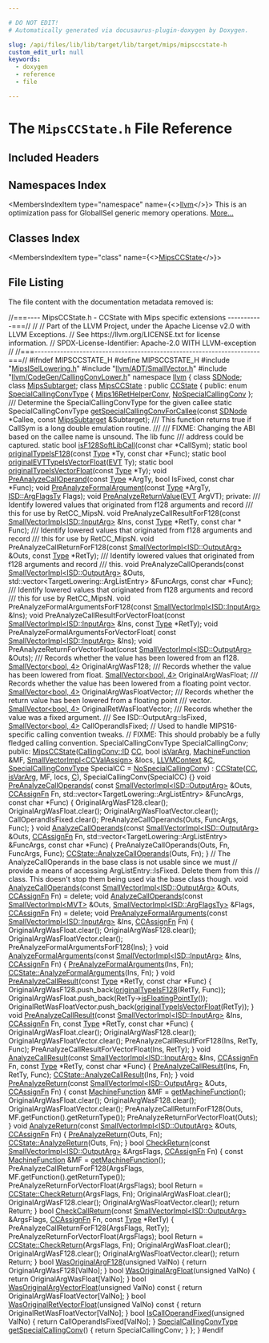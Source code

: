 ```yaml
---

# DO NOT EDIT!
# Automatically generated via docusaurus-plugin-doxygen by Doxygen.

slug: /api/files/lib/lib/target/lib/target/mips/mipsccstate-h
custom_edit_url: null
keywords:
  - doxygen
  - reference
  - file

---
```





# The `MipsCCState.h` File Reference

<DoxygenPage pluginConfig={pluginConfig}>



## Included Headers

<IncludesList>
<IncludesListItem
  filePath="MipsISelLowering.h"
  permalink="/docs/api/files/lib/lib/target/lib/target/mips/mipsisellowering-h"
  isLocal="true" />
<IncludesListItem
  filePath="llvm/ADT/SmallVector.h"
  permalink="/docs/api/files/include/include/llvm/include/llvm/adt/smallvector-h"
  isLocal="true" />
<IncludesListItem
  filePath="llvm/CodeGen/CallingConvLower.h"
  permalink="/docs/api/files/include/include/llvm/include/llvm/codegen/callingconvlower-h"
  isLocal="true" />
</IncludesList>

## Namespaces Index

<MembersIndex>

<MembersIndexItem
  type="namespace"
  name={<><a href="/docs/api/namespaces/llvm">llvm</a></>}>
This is an optimization pass for GlobalISel generic memory operations. <a href="/docs/api/namespaces/llvm/#details">More...</a>
</MembersIndexItem>

</MembersIndex>

## Classes Index

<MembersIndex>

<MembersIndexItem
  type="class"
  name={<><a href="/docs/api/classes/llvm/mipsccstate">MipsCCState</a></>}>
</MembersIndexItem>

</MembersIndex>


## File Listing

The file content with the documentation metadata removed is:

<ProgramListing>

<Link id="l00001" /><CodeLine lineNumber="1"><span class="doxyHighlightComment">//===---- MipsCCState.h - CCState with Mips specific extensions -----------===//</span></CodeLine>
<Link id="l00002" /><CodeLine lineNumber="2"><span class="doxyHighlightComment">//</span></CodeLine>
<Link id="l00003" /><CodeLine lineNumber="3"><span class="doxyHighlightComment">// Part of the LLVM Project, under the Apache License v2.0 with LLVM Exceptions.</span></CodeLine>
<Link id="l00004" /><CodeLine lineNumber="4"><span class="doxyHighlightComment">// See https://llvm.org/LICENSE.txt for license information.</span></CodeLine>
<Link id="l00005" /><CodeLine lineNumber="5"><span class="doxyHighlightComment">// SPDX-License-Identifier: Apache-2.0 WITH LLVM-exception</span></CodeLine>
<Link id="l00006" /><CodeLine lineNumber="6"><span class="doxyHighlightComment">//</span></CodeLine>
<Link id="l00007" /><CodeLine lineNumber="7"><span class="doxyHighlightComment">//===----------------------------------------------------------------------===//</span></CodeLine>
<Link id="l00008" /><CodeLine lineNumber="8"></CodeLine>
<Link id="l00009" /><CodeLine lineNumber="9"><span class="doxyHighlightPreprocessor">#ifndef MIPSCCSTATE&#95;H</span></CodeLine>
<Link id="l00010" /><CodeLine lineNumber="10"><span class="doxyHighlightPreprocessor">#define MIPSCCSTATE&#95;H</span></CodeLine>
<Link id="l00011" /><CodeLine lineNumber="11"></CodeLine>
<Link id="l00012" /><CodeLine lineNumber="12"><span class="doxyHighlightPreprocessor">#include &quot;<a href="/docs/api/files/lib/lib/target/lib/target/mips/mipsisellowering-h">MipsISelLowering.h</a>&quot;</span></CodeLine>
<Link id="l00013" /><CodeLine lineNumber="13"><span class="doxyHighlightPreprocessor">#include &quot;<a href="/docs/api/files/include/include/llvm/include/llvm/adt/smallvector-h">llvm/ADT/SmallVector.h</a>&quot;</span></CodeLine>
<Link id="l00014" /><CodeLine lineNumber="14"><span class="doxyHighlightPreprocessor">#include &quot;<a href="/docs/api/files/include/include/llvm/include/llvm/codegen/callingconvlower-h">llvm/CodeGen/CallingConvLower.h</a>&quot;</span></CodeLine>
<Link id="l00015" /><CodeLine lineNumber="15"></CodeLine>
<Link id="l00016" /><CodeLine lineNumber="16"><span class="doxyHighlightKeyword">namespace </span><span class="doxyHighlight"><a href="/docs/api/namespaces/llvm">llvm</a> &#123;</span></CodeLine>
<Link id="l00017" /><CodeLine lineNumber="17"><span class="doxyHighlightKeyword">class </span><span class="doxyHighlight"><a href="/docs/api/classes/llvm/sdnode">SDNode</a>;</span></CodeLine>
<Link id="l00018" /><CodeLine lineNumber="18"><span class="doxyHighlightKeyword">class </span><span class="doxyHighlight"><a href="/docs/api/classes/llvm/mipssubtarget">MipsSubtarget</a>;</span></CodeLine>
<Link id="l00019" /><CodeLine lineNumber="19"></CodeLine>
<Link id="l00020" /><CodeLine lineNumber="20" lineLink="/docs/api/classes/llvm/mipsccstate"><span class="doxyHighlightKeyword">class </span><span class="doxyHighlight"><a href="/docs/api/classes/llvm/mipsccstate/#aec927300e4f4d5403ecf615a8b65cbb1">MipsCCState</a> : </span><span class="doxyHighlightKeyword">public</span><span class="doxyHighlight"> <a href="/docs/api/classes/llvm/ccstate/#abf5a0a68b80983e3e00b9107ed77e93c">CCState</a> &#123;</span></CodeLine>
<Link id="l00021" /><CodeLine lineNumber="21"><span class="doxyHighlightKeyword">public</span><span class="doxyHighlight">:</span></CodeLine>
<Link id="l00022" /><CodeLine lineNumber="22" lineLink="/docs/api/classes/llvm/mipsccstate/#aebe47f41b5ac2f62cb48cd64227d18e6ab733877ed3fc676a03ab0fd5bb35e856"><span class="doxyHighlight">  </span><span class="doxyHighlightKeyword">enum</span><span class="doxyHighlight"> <a href="/docs/api/classes/llvm/mipsccstate/#aebe47f41b5ac2f62cb48cd64227d18e6">SpecialCallingConvType</a> &#123; <a href="/docs/api/classes/llvm/mipsccstate/#aebe47f41b5ac2f62cb48cd64227d18e6ab733877ed3fc676a03ab0fd5bb35e856">Mips16RetHelperConv</a>, <a href="/docs/api/classes/llvm/mipsccstate/#aebe47f41b5ac2f62cb48cd64227d18e6accde6c8d8e7ef08b4c3862358ce9eaac">NoSpecialCallingConv</a> &#125;;</span></CodeLine>
<Link id="l00023" /><CodeLine lineNumber="23"></CodeLine>
<Link id="l00024" /><CodeLine lineNumber="24"><span class="doxyHighlightComment">  /// Determine the SpecialCallingConvType for the given callee</span></CodeLine>
<Link id="l00025" /><CodeLine lineNumber="25"><span class="doxyHighlight">  </span><span class="doxyHighlightKeyword">static</span><span class="doxyHighlight"> SpecialCallingConvType</span></CodeLine>
<Link id="l00026" /><CodeLine lineNumber="26"><span class="doxyHighlight">  <a href="/docs/api/classes/llvm/mipsccstate/#adffd27d3c37f8d01edff0e86ec3ff644">getSpecialCallingConvForCallee</a>(</span><span class="doxyHighlightKeyword">const</span><span class="doxyHighlight"> <a href="/docs/api/classes/llvm/sdnode">SDNode</a> &#42;Callee,</span></CodeLine>
<Link id="l00027" /><CodeLine lineNumber="27"><span class="doxyHighlight">                                 </span><span class="doxyHighlightKeyword">const</span><span class="doxyHighlight"> <a href="/docs/api/classes/llvm/mipssubtarget">MipsSubtarget</a> &amp;Subtarget);</span></CodeLine>
<Link id="l00028" /><CodeLine lineNumber="28"></CodeLine>
<Link id="l00029" /><CodeLine lineNumber="29"><span class="doxyHighlightComment">  /// This function returns true if CallSym is a long double emulation routine.</span></CodeLine>
<Link id="l00030" /><CodeLine lineNumber="30"><span class="doxyHighlightComment">  ///</span></CodeLine>
<Link id="l00031" /><CodeLine lineNumber="31"><span class="doxyHighlightComment">  /// FIXME: Changing the ABI based on the callee name is unsound. The lib func</span></CodeLine>
<Link id="l00032" /><CodeLine lineNumber="32"><span class="doxyHighlightComment">  /// address could be captured.</span></CodeLine>
<Link id="l00033" /><CodeLine lineNumber="33"><span class="doxyHighlight">  </span><span class="doxyHighlightKeyword">static</span><span class="doxyHighlight"> </span><span class="doxyHighlightKeywordType">bool</span><span class="doxyHighlight"> <a href="/docs/api/classes/llvm/mipsccstate/#a3f63290aff1f6b522c80c818a9d025ab">isF128SoftLibCall</a>(</span><span class="doxyHighlightKeyword">const</span><span class="doxyHighlight"> </span><span class="doxyHighlightKeywordType">char</span><span class="doxyHighlight"> &#42;CallSym);</span></CodeLine>
<Link id="l00034" /><CodeLine lineNumber="34"></CodeLine>
<Link id="l00035" /><CodeLine lineNumber="35"><span class="doxyHighlight">  </span><span class="doxyHighlightKeyword">static</span><span class="doxyHighlight"> </span><span class="doxyHighlightKeywordType">bool</span><span class="doxyHighlight"> <a href="/docs/api/classes/llvm/mipsccstate/#a4ce1e013c79a2151bb92de2c2d293f0c">originalTypeIsF128</a>(</span><span class="doxyHighlightKeyword">const</span><span class="doxyHighlight"> <a href="/docs/api/classes/llvm/type">Type</a> &#42;Ty, </span><span class="doxyHighlightKeyword">const</span><span class="doxyHighlight"> </span><span class="doxyHighlightKeywordType">char</span><span class="doxyHighlight"> &#42;Func);</span></CodeLine>
<Link id="l00036" /><CodeLine lineNumber="36"><span class="doxyHighlight">  </span><span class="doxyHighlightKeyword">static</span><span class="doxyHighlight"> </span><span class="doxyHighlightKeywordType">bool</span><span class="doxyHighlight"> <a href="/docs/api/classes/llvm/mipsccstate/#a9a2fb53893c831fb7b9b539f7c7cf72e">originalEVTTypeIsVectorFloat</a>(<a href="/docs/api/structs/llvm/evt">EVT</a> Ty);</span></CodeLine>
<Link id="l00037" /><CodeLine lineNumber="37"><span class="doxyHighlight">  </span><span class="doxyHighlightKeyword">static</span><span class="doxyHighlight"> </span><span class="doxyHighlightKeywordType">bool</span><span class="doxyHighlight"> <a href="/docs/api/classes/llvm/mipsccstate/#a01ae19db281adf449c3e960be5a6da5d">originalTypeIsVectorFloat</a>(</span><span class="doxyHighlightKeyword">const</span><span class="doxyHighlight"> <a href="/docs/api/classes/llvm/type">Type</a> &#42;Ty);</span></CodeLine>
<Link id="l00038" /><CodeLine lineNumber="38"></CodeLine>
<Link id="l00039" /><CodeLine lineNumber="39"><span class="doxyHighlight">  </span><span class="doxyHighlightKeywordType">void</span><span class="doxyHighlight"> <a href="/docs/api/classes/llvm/mipsccstate/#ab4e7e0c4faafb1894a276accb6fd408c">PreAnalyzeCallOperand</a>(</span><span class="doxyHighlightKeyword">const</span><span class="doxyHighlight"> <a href="/docs/api/classes/llvm/type">Type</a> &#42;ArgTy, </span><span class="doxyHighlightKeywordType">bool</span><span class="doxyHighlight"> IsFixed, </span><span class="doxyHighlightKeyword">const</span><span class="doxyHighlight"> </span><span class="doxyHighlightKeywordType">char</span><span class="doxyHighlight"> &#42;Func);</span></CodeLine>
<Link id="l00040" /><CodeLine lineNumber="40"></CodeLine>
<Link id="l00041" /><CodeLine lineNumber="41"><span class="doxyHighlight">  </span><span class="doxyHighlightKeywordType">void</span><span class="doxyHighlight"> <a href="/docs/api/classes/llvm/mipsccstate/#ab7308ff84a93e55c54db394614a71a44">PreAnalyzeFormalArgument</a>(</span><span class="doxyHighlightKeyword">const</span><span class="doxyHighlight"> <a href="/docs/api/classes/llvm/type">Type</a> &#42;ArgTy, <a href="/docs/api/structs/llvm/isd/argflagsty">ISD::ArgFlagsTy</a> Flags);</span></CodeLine>
<Link id="l00042" /><CodeLine lineNumber="42"><span class="doxyHighlight">  </span><span class="doxyHighlightKeywordType">void</span><span class="doxyHighlight"> <a href="/docs/api/classes/llvm/mipsccstate/#a4b59cb89474f9bb8123234228d0fb9de">PreAnalyzeReturnValue</a>(<a href="/docs/api/structs/llvm/evt">EVT</a> ArgVT);</span></CodeLine>
<Link id="l00043" /><CodeLine lineNumber="43"></CodeLine>
<Link id="l00044" /><CodeLine lineNumber="44"><span class="doxyHighlightKeyword">private</span><span class="doxyHighlight">:</span></CodeLine>
<Link id="l00045" /><CodeLine lineNumber="45"><span class="doxyHighlightComment">  /// Identify lowered values that originated from f128 arguments and record</span></CodeLine>
<Link id="l00046" /><CodeLine lineNumber="46"><span class="doxyHighlightComment">  /// this for use by RetCC&#95;MipsN.</span></CodeLine>
<Link id="l00047" /><CodeLine lineNumber="47"><span class="doxyHighlight">  </span><span class="doxyHighlightKeywordType">void</span><span class="doxyHighlight"> PreAnalyzeCallResultForF128(</span><span class="doxyHighlightKeyword">const</span><span class="doxyHighlight"> <a href="/docs/api/classes/llvm/smallvectorimpl">SmallVectorImpl&lt;ISD::InputArg&gt;</a> &amp;Ins,</span></CodeLine>
<Link id="l00048" /><CodeLine lineNumber="48"><span class="doxyHighlight">                                   </span><span class="doxyHighlightKeyword">const</span><span class="doxyHighlight"> <a href="/docs/api/classes/llvm/type">Type</a> &#42;RetTy, </span><span class="doxyHighlightKeyword">const</span><span class="doxyHighlight"> </span><span class="doxyHighlightKeywordType">char</span><span class="doxyHighlight"> &#42; Func);</span></CodeLine>
<Link id="l00049" /><CodeLine lineNumber="49"></CodeLine>
<Link id="l00050" /><CodeLine lineNumber="50"><span class="doxyHighlightComment">  /// Identify lowered values that originated from f128 arguments and record</span></CodeLine>
<Link id="l00051" /><CodeLine lineNumber="51"><span class="doxyHighlightComment">  /// this for use by RetCC&#95;MipsN.</span></CodeLine>
<Link id="l00052" /><CodeLine lineNumber="52"><span class="doxyHighlight">  </span><span class="doxyHighlightKeywordType">void</span><span class="doxyHighlight"> PreAnalyzeCallReturnForF128(</span><span class="doxyHighlightKeyword">const</span><span class="doxyHighlight"> <a href="/docs/api/classes/llvm/smallvectorimpl">SmallVectorImpl&lt;ISD::OutputArg&gt;</a> &amp;Outs, </span><span class="doxyHighlightKeyword">const</span><span class="doxyHighlight"> <a href="/docs/api/classes/llvm/type">Type</a> &#42;RetTy);</span></CodeLine>
<Link id="l00053" /><CodeLine lineNumber="53"></CodeLine>
<Link id="l00054" /><CodeLine lineNumber="54"><span class="doxyHighlightComment">  /// Identify lowered values that originated from f128 arguments and record</span></CodeLine>
<Link id="l00055" /><CodeLine lineNumber="55"><span class="doxyHighlightComment">  /// this.</span></CodeLine>
<Link id="l00056" /><CodeLine lineNumber="56"><span class="doxyHighlight">  </span><span class="doxyHighlightKeywordType">void</span></CodeLine>
<Link id="l00057" /><CodeLine lineNumber="57"><span class="doxyHighlight">  PreAnalyzeCallOperands(</span><span class="doxyHighlightKeyword">const</span><span class="doxyHighlight"> <a href="/docs/api/classes/llvm/smallvectorimpl">SmallVectorImpl&lt;ISD::OutputArg&gt;</a> &amp;Outs,</span></CodeLine>
<Link id="l00058" /><CodeLine lineNumber="58"><span class="doxyHighlight">                         std::vector&lt;TargetLowering::ArgListEntry&gt; &amp;FuncArgs,</span></CodeLine>
<Link id="l00059" /><CodeLine lineNumber="59"><span class="doxyHighlight">                         </span><span class="doxyHighlightKeyword">const</span><span class="doxyHighlight"> </span><span class="doxyHighlightKeywordType">char</span><span class="doxyHighlight"> &#42;Func);</span></CodeLine>
<Link id="l00060" /><CodeLine lineNumber="60"></CodeLine>
<Link id="l00061" /><CodeLine lineNumber="61"><span class="doxyHighlightComment">  /// Identify lowered values that originated from f128 arguments and record</span></CodeLine>
<Link id="l00062" /><CodeLine lineNumber="62"><span class="doxyHighlightComment">  /// this for use by RetCC&#95;MipsN.</span></CodeLine>
<Link id="l00063" /><CodeLine lineNumber="63"><span class="doxyHighlight">  </span><span class="doxyHighlightKeywordType">void</span></CodeLine>
<Link id="l00064" /><CodeLine lineNumber="64"><span class="doxyHighlight">  PreAnalyzeFormalArgumentsForF128(</span><span class="doxyHighlightKeyword">const</span><span class="doxyHighlight"> <a href="/docs/api/classes/llvm/smallvectorimpl">SmallVectorImpl&lt;ISD::InputArg&gt;</a> &amp;Ins);</span></CodeLine>
<Link id="l00065" /><CodeLine lineNumber="65"></CodeLine>
<Link id="l00066" /><CodeLine lineNumber="66"><span class="doxyHighlight">  </span><span class="doxyHighlightKeywordType">void</span></CodeLine>
<Link id="l00067" /><CodeLine lineNumber="67"><span class="doxyHighlight">  PreAnalyzeCallResultForVectorFloat(</span><span class="doxyHighlightKeyword">const</span><span class="doxyHighlight"> <a href="/docs/api/classes/llvm/smallvectorimpl">SmallVectorImpl&lt;ISD::InputArg&gt;</a> &amp;Ins,</span></CodeLine>
<Link id="l00068" /><CodeLine lineNumber="68"><span class="doxyHighlight">                                     </span><span class="doxyHighlightKeyword">const</span><span class="doxyHighlight"> <a href="/docs/api/classes/llvm/type">Type</a> &#42;RetTy);</span></CodeLine>
<Link id="l00069" /><CodeLine lineNumber="69"></CodeLine>
<Link id="l00070" /><CodeLine lineNumber="70"><span class="doxyHighlight">  </span><span class="doxyHighlightKeywordType">void</span><span class="doxyHighlight"> PreAnalyzeFormalArgumentsForVectorFloat(</span></CodeLine>
<Link id="l00071" /><CodeLine lineNumber="71"><span class="doxyHighlight">      </span><span class="doxyHighlightKeyword">const</span><span class="doxyHighlight"> <a href="/docs/api/classes/llvm/smallvectorimpl">SmallVectorImpl&lt;ISD::InputArg&gt;</a> &amp;Ins);</span></CodeLine>
<Link id="l00072" /><CodeLine lineNumber="72"></CodeLine>
<Link id="l00073" /><CodeLine lineNumber="73"><span class="doxyHighlight">  </span><span class="doxyHighlightKeywordType">void</span></CodeLine>
<Link id="l00074" /><CodeLine lineNumber="74"><span class="doxyHighlight">  PreAnalyzeReturnForVectorFloat(</span><span class="doxyHighlightKeyword">const</span><span class="doxyHighlight"> <a href="/docs/api/classes/llvm/smallvectorimpl">SmallVectorImpl&lt;ISD::OutputArg&gt;</a> &amp;Outs);</span></CodeLine>
<Link id="l00075" /><CodeLine lineNumber="75"></CodeLine>
<Link id="l00076" /><CodeLine lineNumber="76"><span class="doxyHighlightComment">  /// Records whether the value has been lowered from an f128.</span></CodeLine>
<Link id="l00077" /><CodeLine lineNumber="77"><span class="doxyHighlight">  <a href="/docs/api/classes/llvm/smallvector">SmallVector&lt;bool, 4&gt;</a> OriginalArgWasF128;</span></CodeLine>
<Link id="l00078" /><CodeLine lineNumber="78"></CodeLine>
<Link id="l00079" /><CodeLine lineNumber="79"><span class="doxyHighlightComment">  /// Records whether the value has been lowered from float.</span></CodeLine>
<Link id="l00080" /><CodeLine lineNumber="80"><span class="doxyHighlight">  <a href="/docs/api/classes/llvm/smallvector">SmallVector&lt;bool, 4&gt;</a> OriginalArgWasFloat;</span></CodeLine>
<Link id="l00081" /><CodeLine lineNumber="81"></CodeLine>
<Link id="l00082" /><CodeLine lineNumber="82"><span class="doxyHighlightComment">  /// Records whether the value has been lowered from a floating point vector.</span></CodeLine>
<Link id="l00083" /><CodeLine lineNumber="83"><span class="doxyHighlight">  <a href="/docs/api/classes/llvm/smallvector">SmallVector&lt;bool, 4&gt;</a> OriginalArgWasFloatVector;</span></CodeLine>
<Link id="l00084" /><CodeLine lineNumber="84"></CodeLine>
<Link id="l00085" /><CodeLine lineNumber="85"><span class="doxyHighlightComment">  /// Records whether the return value has been lowered from a floating point</span></CodeLine>
<Link id="l00086" /><CodeLine lineNumber="86"><span class="doxyHighlightComment">  /// vector.</span></CodeLine>
<Link id="l00087" /><CodeLine lineNumber="87"><span class="doxyHighlight">  <a href="/docs/api/classes/llvm/smallvector">SmallVector&lt;bool, 4&gt;</a> OriginalRetWasFloatVector;</span></CodeLine>
<Link id="l00088" /><CodeLine lineNumber="88"></CodeLine>
<Link id="l00089" /><CodeLine lineNumber="89"><span class="doxyHighlightComment">  /// Records whether the value was a fixed argument.</span></CodeLine>
<Link id="l00090" /><CodeLine lineNumber="90"><span class="doxyHighlightComment">  /// See ISD::OutputArg::IsFixed,</span></CodeLine>
<Link id="l00091" /><CodeLine lineNumber="91"><span class="doxyHighlight">  <a href="/docs/api/classes/llvm/smallvector">SmallVector&lt;bool, 4&gt;</a> CallOperandIsFixed;</span></CodeLine>
<Link id="l00092" /><CodeLine lineNumber="92"></CodeLine>
<Link id="l00093" /><CodeLine lineNumber="93"><span class="doxyHighlight">  </span><span class="doxyHighlightComment">// Used to handle MIPS16-specific calling convention tweaks.</span></CodeLine>
<Link id="l00094" /><CodeLine lineNumber="94"><span class="doxyHighlight">  </span><span class="doxyHighlightComment">// FIXME: This should probably be a fully fledged calling convention.</span></CodeLine>
<Link id="l00095" /><CodeLine lineNumber="95"><span class="doxyHighlight">  SpecialCallingConvType SpecialCallingConv;</span></CodeLine>
<Link id="l00096" /><CodeLine lineNumber="96"></CodeLine>
<Link id="l00097" /><CodeLine lineNumber="97"><span class="doxyHighlightKeyword">public</span><span class="doxyHighlight">:</span></CodeLine>
<Link id="l00098" /><CodeLine lineNumber="98" lineLink="/docs/api/classes/llvm/mipsccstate/#aec927300e4f4d5403ecf615a8b65cbb1"><span class="doxyHighlight">  <a href="/docs/api/classes/llvm/mipsccstate/#aec927300e4f4d5403ecf615a8b65cbb1">MipsCCState</a>(<a href="/docs/api/namespaces/llvm/callingconv/#abdf8cf606905c10634e831390981b0ed">CallingConv::ID</a> <a href="/docs/api/files/lib/lib/target/lib/target/riscv/riscvredundantcopyelimination-cpp/#a77c69067ae8279bc00ab8757731e90d7">CC</a>, </span><span class="doxyHighlightKeywordType">bool</span><span class="doxyHighlight"> <a href="/docs/api/classes/llvm/ccstate/#ad2dd5d4efbdc498ece37be010f478f98">isVarArg</a>, <a href="/docs/api/classes/llvm/machinefunction">MachineFunction</a> &amp;MF,</span></CodeLine>
<Link id="l00099" /><CodeLine lineNumber="99"><span class="doxyHighlight">              <a href="/docs/api/classes/llvm/smallvectorimpl">SmallVectorImpl&lt;CCValAssign&gt;</a> &amp;locs, <a href="/docs/api/classes/llvm/llvmcontext">LLVMContext</a> &amp;<a href="/docs/api/namespaces/llvm/callingconv/#ac6aa1387c4375260e2468eb5a77fdb4cafd841a49aec1539bc88abc8ff9e170fb">C</a>,</span></CodeLine>
<Link id="l00100" /><CodeLine lineNumber="100"><span class="doxyHighlight">              <a href="/docs/api/classes/llvm/mipsccstate/#aebe47f41b5ac2f62cb48cd64227d18e6">SpecialCallingConvType</a> SpecialCC = <a href="/docs/api/classes/llvm/mipsccstate/#aebe47f41b5ac2f62cb48cd64227d18e6accde6c8d8e7ef08b4c3862358ce9eaac">NoSpecialCallingConv</a>)</span></CodeLine>
<Link id="l00101" /><CodeLine lineNumber="101"><span class="doxyHighlight">      : <a href="/docs/api/classes/llvm/ccstate/#abf5a0a68b80983e3e00b9107ed77e93c">CCState</a>(<a href="/docs/api/files/lib/lib/target/lib/target/riscv/riscvredundantcopyelimination-cpp/#a77c69067ae8279bc00ab8757731e90d7">CC</a>, <a href="/docs/api/classes/llvm/ccstate/#ad2dd5d4efbdc498ece37be010f478f98">isVarArg</a>, MF, locs, <a href="/docs/api/namespaces/llvm/callingconv/#ac6aa1387c4375260e2468eb5a77fdb4cafd841a49aec1539bc88abc8ff9e170fb">C</a>), SpecialCallingConv(SpecialCC) &#123;&#125;</span></CodeLine>
<Link id="l00102" /><CodeLine lineNumber="102"></CodeLine>
<Link id="l00103" /><CodeLine lineNumber="103" lineLink="/docs/api/classes/llvm/mipsccstate/#a683ce79eb0199ca165f8eaa9a9746246"><span class="doxyHighlight">  </span><span class="doxyHighlightKeywordType">void</span><span class="doxyHighlight"> <a href="/docs/api/classes/llvm/mipsccstate/#a683ce79eb0199ca165f8eaa9a9746246">PreAnalyzeCallOperands</a>(</span></CodeLine>
<Link id="l00104" /><CodeLine lineNumber="104"><span class="doxyHighlight">      </span><span class="doxyHighlightKeyword">const</span><span class="doxyHighlight"> <a href="/docs/api/classes/llvm/smallvectorimpl">SmallVectorImpl&lt;ISD::OutputArg&gt;</a> &amp;Outs, <a href="/docs/api/namespaces/llvm/#aa555cd3eb8141809d16bcfc45ccc3715">CCAssignFn</a> Fn,</span></CodeLine>
<Link id="l00105" /><CodeLine lineNumber="105"><span class="doxyHighlight">      std::vector&lt;TargetLowering::ArgListEntry&gt; &amp;FuncArgs, </span><span class="doxyHighlightKeyword">const</span><span class="doxyHighlight"> </span><span class="doxyHighlightKeywordType">char</span><span class="doxyHighlight"> &#42;Func) &#123;</span></CodeLine>
<Link id="l00106" /><CodeLine lineNumber="106"><span class="doxyHighlight">    OriginalArgWasF128.clear();</span></CodeLine>
<Link id="l00107" /><CodeLine lineNumber="107"><span class="doxyHighlight">    OriginalArgWasFloat.clear();</span></CodeLine>
<Link id="l00108" /><CodeLine lineNumber="108"><span class="doxyHighlight">    OriginalArgWasFloatVector.clear();</span></CodeLine>
<Link id="l00109" /><CodeLine lineNumber="109"><span class="doxyHighlight">    CallOperandIsFixed.clear();</span></CodeLine>
<Link id="l00110" /><CodeLine lineNumber="110"><span class="doxyHighlight">    PreAnalyzeCallOperands(Outs, FuncArgs, Func);</span></CodeLine>
<Link id="l00111" /><CodeLine lineNumber="111"><span class="doxyHighlight">  &#125;</span></CodeLine>
<Link id="l00112" /><CodeLine lineNumber="112"></CodeLine>
<Link id="l00113" /><CodeLine lineNumber="113"><span class="doxyHighlight">  </span><span class="doxyHighlightKeywordType">void</span></CodeLine>
<Link id="l00114" /><CodeLine lineNumber="114" lineLink="/docs/api/classes/llvm/mipsccstate/#a0d2b0101dc2d1a6ffa03253155f70997"><span class="doxyHighlight">  <a href="/docs/api/classes/llvm/mipsccstate/#a0d2b0101dc2d1a6ffa03253155f70997">AnalyzeCallOperands</a>(</span><span class="doxyHighlightKeyword">const</span><span class="doxyHighlight"> <a href="/docs/api/classes/llvm/smallvectorimpl">SmallVectorImpl&lt;ISD::OutputArg&gt;</a> &amp;Outs,</span></CodeLine>
<Link id="l00115" /><CodeLine lineNumber="115"><span class="doxyHighlight">                      <a href="/docs/api/namespaces/llvm/#aa555cd3eb8141809d16bcfc45ccc3715">CCAssignFn</a> Fn,</span></CodeLine>
<Link id="l00116" /><CodeLine lineNumber="116"><span class="doxyHighlight">                      std::vector&lt;TargetLowering::ArgListEntry&gt; &amp;FuncArgs,</span></CodeLine>
<Link id="l00117" /><CodeLine lineNumber="117"><span class="doxyHighlight">                      </span><span class="doxyHighlightKeyword">const</span><span class="doxyHighlight"> </span><span class="doxyHighlightKeywordType">char</span><span class="doxyHighlight"> &#42;Func) &#123;</span></CodeLine>
<Link id="l00118" /><CodeLine lineNumber="118"><span class="doxyHighlight">    PreAnalyzeCallOperands(Outs, Fn, FuncArgs, Func);</span></CodeLine>
<Link id="l00119" /><CodeLine lineNumber="119"><span class="doxyHighlight">    <a href="/docs/api/classes/llvm/ccstate/#a919797ac95a1d84d08e4f43eedededa4">CCState::AnalyzeCallOperands</a>(Outs, Fn);</span></CodeLine>
<Link id="l00120" /><CodeLine lineNumber="120"><span class="doxyHighlight">  &#125;</span></CodeLine>
<Link id="l00121" /><CodeLine lineNumber="121"></CodeLine>
<Link id="l00122" /><CodeLine lineNumber="122"><span class="doxyHighlight">  </span><span class="doxyHighlightComment">// The AnalyzeCallOperands in the base class is not usable since we must</span></CodeLine>
<Link id="l00123" /><CodeLine lineNumber="123"><span class="doxyHighlight">  </span><span class="doxyHighlightComment">// provide a means of accessing ArgListEntry::IsFixed. Delete them from this</span></CodeLine>
<Link id="l00124" /><CodeLine lineNumber="124"><span class="doxyHighlight">  </span><span class="doxyHighlightComment">// class. This doesn&#39;t stop them being used via the base class though.</span></CodeLine>
<Link id="l00125" /><CodeLine lineNumber="125" lineLink="/docs/api/classes/llvm/mipsccstate/#a5bef262276f92e09f170b0e09df88a40"><span class="doxyHighlight">  </span><span class="doxyHighlightKeywordType">void</span><span class="doxyHighlight"> <a href="/docs/api/classes/llvm/mipsccstate/#a5bef262276f92e09f170b0e09df88a40">AnalyzeCallOperands</a>(</span><span class="doxyHighlightKeyword">const</span><span class="doxyHighlight"> <a href="/docs/api/classes/llvm/smallvectorimpl">SmallVectorImpl&lt;ISD::OutputArg&gt;</a> &amp;Outs,</span></CodeLine>
<Link id="l00126" /><CodeLine lineNumber="126"><span class="doxyHighlight">                           <a href="/docs/api/namespaces/llvm/#aa555cd3eb8141809d16bcfc45ccc3715">CCAssignFn</a> Fn) = </span><span class="doxyHighlightKeyword">delete</span><span class="doxyHighlight">;</span></CodeLine>
<Link id="l00127" /><CodeLine lineNumber="127" lineLink="/docs/api/classes/llvm/mipsccstate/#a9fc612f0c6543333b0ff5016df8e9ea5"><span class="doxyHighlight">  </span><span class="doxyHighlightKeywordType">void</span><span class="doxyHighlight"> <a href="/docs/api/classes/llvm/mipsccstate/#a9fc612f0c6543333b0ff5016df8e9ea5">AnalyzeCallOperands</a>(</span><span class="doxyHighlightKeyword">const</span><span class="doxyHighlight"> <a href="/docs/api/classes/llvm/smallvectorimpl">SmallVectorImpl&lt;MVT&gt;</a> &amp;Outs,</span></CodeLine>
<Link id="l00128" /><CodeLine lineNumber="128"><span class="doxyHighlight">                           <a href="/docs/api/classes/llvm/smallvectorimpl">SmallVectorImpl&lt;ISD::ArgFlagsTy&gt;</a> &amp;Flags,</span></CodeLine>
<Link id="l00129" /><CodeLine lineNumber="129"><span class="doxyHighlight">                           <a href="/docs/api/namespaces/llvm/#aa555cd3eb8141809d16bcfc45ccc3715">CCAssignFn</a> Fn) = </span><span class="doxyHighlightKeyword">delete</span><span class="doxyHighlight">;</span></CodeLine>
<Link id="l00130" /><CodeLine lineNumber="130"></CodeLine>
<Link id="l00131" /><CodeLine lineNumber="131" lineLink="/docs/api/classes/llvm/mipsccstate/#a8370c2aa5db7852161c806be0ed1adc7"><span class="doxyHighlight">  </span><span class="doxyHighlightKeywordType">void</span><span class="doxyHighlight"> <a href="/docs/api/classes/llvm/mipsccstate/#a8370c2aa5db7852161c806be0ed1adc7">PreAnalyzeFormalArguments</a>(</span><span class="doxyHighlightKeyword">const</span><span class="doxyHighlight"> <a href="/docs/api/classes/llvm/smallvectorimpl">SmallVectorImpl&lt;ISD::InputArg&gt;</a> &amp;Ins,</span></CodeLine>
<Link id="l00132" /><CodeLine lineNumber="132"><span class="doxyHighlight">                                 <a href="/docs/api/namespaces/llvm/#aa555cd3eb8141809d16bcfc45ccc3715">CCAssignFn</a> Fn) &#123;</span></CodeLine>
<Link id="l00133" /><CodeLine lineNumber="133"><span class="doxyHighlight">    OriginalArgWasFloat.clear();</span></CodeLine>
<Link id="l00134" /><CodeLine lineNumber="134"><span class="doxyHighlight">    OriginalArgWasF128.clear();</span></CodeLine>
<Link id="l00135" /><CodeLine lineNumber="135"><span class="doxyHighlight">    OriginalArgWasFloatVector.clear();</span></CodeLine>
<Link id="l00136" /><CodeLine lineNumber="136"><span class="doxyHighlight">    PreAnalyzeFormalArgumentsForF128(Ins);</span></CodeLine>
<Link id="l00137" /><CodeLine lineNumber="137"><span class="doxyHighlight">  &#125;</span></CodeLine>
<Link id="l00138" /><CodeLine lineNumber="138"></CodeLine>
<Link id="l00139" /><CodeLine lineNumber="139" lineLink="/docs/api/classes/llvm/mipsccstate/#a7161379a628484c264e813f4242dcb5e"><span class="doxyHighlight">  </span><span class="doxyHighlightKeywordType">void</span><span class="doxyHighlight"> <a href="/docs/api/classes/llvm/mipsccstate/#a7161379a628484c264e813f4242dcb5e">AnalyzeFormalArguments</a>(</span><span class="doxyHighlightKeyword">const</span><span class="doxyHighlight"> <a href="/docs/api/classes/llvm/smallvectorimpl">SmallVectorImpl&lt;ISD::InputArg&gt;</a> &amp;Ins,</span></CodeLine>
<Link id="l00140" /><CodeLine lineNumber="140"><span class="doxyHighlight">                              <a href="/docs/api/namespaces/llvm/#aa555cd3eb8141809d16bcfc45ccc3715">CCAssignFn</a> Fn) &#123;</span></CodeLine>
<Link id="l00141" /><CodeLine lineNumber="141"><span class="doxyHighlight">    <a href="/docs/api/classes/llvm/mipsccstate/#a8370c2aa5db7852161c806be0ed1adc7">PreAnalyzeFormalArguments</a>(Ins, Fn);</span></CodeLine>
<Link id="l00142" /><CodeLine lineNumber="142"><span class="doxyHighlight">    <a href="/docs/api/classes/llvm/ccstate/#aec8b01e38583a4e371e14c436324d3be">CCState::AnalyzeFormalArguments</a>(Ins, Fn);</span></CodeLine>
<Link id="l00143" /><CodeLine lineNumber="143"><span class="doxyHighlight">  &#125;</span></CodeLine>
<Link id="l00144" /><CodeLine lineNumber="144"></CodeLine>
<Link id="l00145" /><CodeLine lineNumber="145" lineLink="/docs/api/classes/llvm/mipsccstate/#af242a1e8e8ffad834f2e08e506bbe09d"><span class="doxyHighlight">  </span><span class="doxyHighlightKeywordType">void</span><span class="doxyHighlight"> <a href="/docs/api/classes/llvm/mipsccstate/#af242a1e8e8ffad834f2e08e506bbe09d">PreAnalyzeCallResult</a>(</span><span class="doxyHighlightKeyword">const</span><span class="doxyHighlight"> <a href="/docs/api/classes/llvm/type">Type</a> &#42;RetTy, </span><span class="doxyHighlightKeyword">const</span><span class="doxyHighlight"> </span><span class="doxyHighlightKeywordType">char</span><span class="doxyHighlight"> &#42;Func) &#123;</span></CodeLine>
<Link id="l00146" /><CodeLine lineNumber="146"><span class="doxyHighlight">    OriginalArgWasF128.push&#95;back(<a href="/docs/api/classes/llvm/mipsccstate/#a4ce1e013c79a2151bb92de2c2d293f0c">originalTypeIsF128</a>(RetTy, Func));</span></CodeLine>
<Link id="l00147" /><CodeLine lineNumber="147"><span class="doxyHighlight">    OriginalArgWasFloat.push&#95;back(RetTy-&gt;<a href="/docs/api/classes/llvm/type/#aac5759c83abd6a4af236401a7cfe7a0f">isFloatingPointTy</a>());</span></CodeLine>
<Link id="l00148" /><CodeLine lineNumber="148"><span class="doxyHighlight">    OriginalRetWasFloatVector.push&#95;back(<a href="/docs/api/classes/llvm/mipsccstate/#a01ae19db281adf449c3e960be5a6da5d">originalTypeIsVectorFloat</a>(RetTy));</span></CodeLine>
<Link id="l00149" /><CodeLine lineNumber="149"><span class="doxyHighlight">  &#125;</span></CodeLine>
<Link id="l00150" /><CodeLine lineNumber="150"></CodeLine>
<Link id="l00151" /><CodeLine lineNumber="151" lineLink="/docs/api/classes/llvm/mipsccstate/#af883842e429421c70a58306c2dde1155"><span class="doxyHighlight">  </span><span class="doxyHighlightKeywordType">void</span><span class="doxyHighlight"> <a href="/docs/api/classes/llvm/mipsccstate/#af883842e429421c70a58306c2dde1155">PreAnalyzeCallResult</a>(</span><span class="doxyHighlightKeyword">const</span><span class="doxyHighlight"> <a href="/docs/api/classes/llvm/smallvectorimpl">SmallVectorImpl&lt;ISD::InputArg&gt;</a> &amp;Ins,</span></CodeLine>
<Link id="l00152" /><CodeLine lineNumber="152"><span class="doxyHighlight">                            <a href="/docs/api/namespaces/llvm/#aa555cd3eb8141809d16bcfc45ccc3715">CCAssignFn</a> Fn, </span><span class="doxyHighlightKeyword">const</span><span class="doxyHighlight"> <a href="/docs/api/classes/llvm/type">Type</a> &#42;RetTy,</span></CodeLine>
<Link id="l00153" /><CodeLine lineNumber="153"><span class="doxyHighlight">                            </span><span class="doxyHighlightKeyword">const</span><span class="doxyHighlight"> </span><span class="doxyHighlightKeywordType">char</span><span class="doxyHighlight"> &#42;Func) &#123;</span></CodeLine>
<Link id="l00154" /><CodeLine lineNumber="154"><span class="doxyHighlight">    OriginalArgWasFloat.clear();</span></CodeLine>
<Link id="l00155" /><CodeLine lineNumber="155"><span class="doxyHighlight">    OriginalArgWasF128.clear();</span></CodeLine>
<Link id="l00156" /><CodeLine lineNumber="156"><span class="doxyHighlight">    OriginalArgWasFloatVector.clear();</span></CodeLine>
<Link id="l00157" /><CodeLine lineNumber="157"><span class="doxyHighlight">    PreAnalyzeCallResultForF128(Ins, RetTy, Func);</span></CodeLine>
<Link id="l00158" /><CodeLine lineNumber="158"><span class="doxyHighlight">    PreAnalyzeCallResultForVectorFloat(Ins, RetTy);</span></CodeLine>
<Link id="l00159" /><CodeLine lineNumber="159"><span class="doxyHighlight">  &#125;</span></CodeLine>
<Link id="l00160" /><CodeLine lineNumber="160"></CodeLine>
<Link id="l00161" /><CodeLine lineNumber="161" lineLink="/docs/api/classes/llvm/mipsccstate/#a06fde3f9233a53ac354fb6420a863c7f"><span class="doxyHighlight">  </span><span class="doxyHighlightKeywordType">void</span><span class="doxyHighlight"> <a href="/docs/api/classes/llvm/mipsccstate/#a06fde3f9233a53ac354fb6420a863c7f">AnalyzeCallResult</a>(</span><span class="doxyHighlightKeyword">const</span><span class="doxyHighlight"> <a href="/docs/api/classes/llvm/smallvectorimpl">SmallVectorImpl&lt;ISD::InputArg&gt;</a> &amp;Ins,</span></CodeLine>
<Link id="l00162" /><CodeLine lineNumber="162"><span class="doxyHighlight">                         <a href="/docs/api/namespaces/llvm/#aa555cd3eb8141809d16bcfc45ccc3715">CCAssignFn</a> Fn, </span><span class="doxyHighlightKeyword">const</span><span class="doxyHighlight"> <a href="/docs/api/classes/llvm/type">Type</a> &#42;RetTy,</span></CodeLine>
<Link id="l00163" /><CodeLine lineNumber="163"><span class="doxyHighlight">                         </span><span class="doxyHighlightKeyword">const</span><span class="doxyHighlight"> </span><span class="doxyHighlightKeywordType">char</span><span class="doxyHighlight"> &#42;Func) &#123;</span></CodeLine>
<Link id="l00164" /><CodeLine lineNumber="164"><span class="doxyHighlight">    <a href="/docs/api/classes/llvm/mipsccstate/#af242a1e8e8ffad834f2e08e506bbe09d">PreAnalyzeCallResult</a>(Ins, Fn, RetTy, Func);</span></CodeLine>
<Link id="l00165" /><CodeLine lineNumber="165"><span class="doxyHighlight">    <a href="/docs/api/classes/llvm/ccstate/#a34218a663a02de9dc2d26a5639f58ebe">CCState::AnalyzeCallResult</a>(Ins, Fn);</span></CodeLine>
<Link id="l00166" /><CodeLine lineNumber="166"><span class="doxyHighlight">  &#125;</span></CodeLine>
<Link id="l00167" /><CodeLine lineNumber="167"></CodeLine>
<Link id="l00168" /><CodeLine lineNumber="168" lineLink="/docs/api/classes/llvm/mipsccstate/#a172ed7d7e1742f65da047687072e69ed"><span class="doxyHighlight">  </span><span class="doxyHighlightKeywordType">void</span><span class="doxyHighlight"> <a href="/docs/api/classes/llvm/mipsccstate/#a172ed7d7e1742f65da047687072e69ed">PreAnalyzeReturn</a>(</span><span class="doxyHighlightKeyword">const</span><span class="doxyHighlight"> <a href="/docs/api/classes/llvm/smallvectorimpl">SmallVectorImpl&lt;ISD::OutputArg&gt;</a> &amp;Outs,</span></CodeLine>
<Link id="l00169" /><CodeLine lineNumber="169"><span class="doxyHighlight">                        <a href="/docs/api/namespaces/llvm/#aa555cd3eb8141809d16bcfc45ccc3715">CCAssignFn</a> Fn) &#123;</span></CodeLine>
<Link id="l00170" /><CodeLine lineNumber="170"><span class="doxyHighlight">    </span><span class="doxyHighlightKeyword">const</span><span class="doxyHighlight"> <a href="/docs/api/classes/llvm/machinefunction">MachineFunction</a> &amp;MF = <a href="/docs/api/classes/llvm/ccstate/#a0a00791a56db2f910830fea7c154061d">getMachineFunction</a>();</span></CodeLine>
<Link id="l00171" /><CodeLine lineNumber="171"><span class="doxyHighlight">    OriginalArgWasFloat.clear();</span></CodeLine>
<Link id="l00172" /><CodeLine lineNumber="172"><span class="doxyHighlight">    OriginalArgWasF128.clear();</span></CodeLine>
<Link id="l00173" /><CodeLine lineNumber="173"><span class="doxyHighlight">    OriginalArgWasFloatVector.clear();</span></CodeLine>
<Link id="l00174" /><CodeLine lineNumber="174"><span class="doxyHighlight">    PreAnalyzeCallReturnForF128(Outs, MF.getFunction().getReturnType());</span></CodeLine>
<Link id="l00175" /><CodeLine lineNumber="175"><span class="doxyHighlight">    PreAnalyzeReturnForVectorFloat(Outs);</span></CodeLine>
<Link id="l00176" /><CodeLine lineNumber="176"><span class="doxyHighlight">  &#125;</span></CodeLine>
<Link id="l00177" /><CodeLine lineNumber="177"></CodeLine>
<Link id="l00178" /><CodeLine lineNumber="178" lineLink="/docs/api/classes/llvm/mipsccstate/#a636f01e99c6ad112c0418dac4bff625e"><span class="doxyHighlight">  </span><span class="doxyHighlightKeywordType">void</span><span class="doxyHighlight"> <a href="/docs/api/classes/llvm/mipsccstate/#a636f01e99c6ad112c0418dac4bff625e">AnalyzeReturn</a>(</span><span class="doxyHighlightKeyword">const</span><span class="doxyHighlight"> <a href="/docs/api/classes/llvm/smallvectorimpl">SmallVectorImpl&lt;ISD::OutputArg&gt;</a> &amp;Outs,</span></CodeLine>
<Link id="l00179" /><CodeLine lineNumber="179"><span class="doxyHighlight">                     <a href="/docs/api/namespaces/llvm/#aa555cd3eb8141809d16bcfc45ccc3715">CCAssignFn</a> Fn) &#123;</span></CodeLine>
<Link id="l00180" /><CodeLine lineNumber="180"><span class="doxyHighlight">    <a href="/docs/api/classes/llvm/mipsccstate/#a172ed7d7e1742f65da047687072e69ed">PreAnalyzeReturn</a>(Outs, Fn);</span></CodeLine>
<Link id="l00181" /><CodeLine lineNumber="181"><span class="doxyHighlight">    <a href="/docs/api/classes/llvm/ccstate/#a73b07a938dd8182363ba52719d38bf53">CCState::AnalyzeReturn</a>(Outs, Fn);</span></CodeLine>
<Link id="l00182" /><CodeLine lineNumber="182"><span class="doxyHighlight">  &#125;</span></CodeLine>
<Link id="l00183" /><CodeLine lineNumber="183"></CodeLine>
<Link id="l00184" /><CodeLine lineNumber="184" lineLink="/docs/api/classes/llvm/mipsccstate/#a28791682d69d5b455b28a779a15c177b"><span class="doxyHighlight">  </span><span class="doxyHighlightKeywordType">bool</span><span class="doxyHighlight"> <a href="/docs/api/classes/llvm/mipsccstate/#a28791682d69d5b455b28a779a15c177b">CheckReturn</a>(</span><span class="doxyHighlightKeyword">const</span><span class="doxyHighlight"> <a href="/docs/api/classes/llvm/smallvectorimpl">SmallVectorImpl&lt;ISD::OutputArg&gt;</a> &amp;ArgsFlags,</span></CodeLine>
<Link id="l00185" /><CodeLine lineNumber="185"><span class="doxyHighlight">                   <a href="/docs/api/namespaces/llvm/#aa555cd3eb8141809d16bcfc45ccc3715">CCAssignFn</a> Fn) &#123;</span></CodeLine>
<Link id="l00186" /><CodeLine lineNumber="186"><span class="doxyHighlight">    </span><span class="doxyHighlightKeyword">const</span><span class="doxyHighlight"> <a href="/docs/api/classes/llvm/machinefunction">MachineFunction</a> &amp;MF = <a href="/docs/api/classes/llvm/ccstate/#a0a00791a56db2f910830fea7c154061d">getMachineFunction</a>();</span></CodeLine>
<Link id="l00187" /><CodeLine lineNumber="187"><span class="doxyHighlight">    PreAnalyzeCallReturnForF128(ArgsFlags, MF.getFunction().getReturnType());</span></CodeLine>
<Link id="l00188" /><CodeLine lineNumber="188"><span class="doxyHighlight">    PreAnalyzeReturnForVectorFloat(ArgsFlags);</span></CodeLine>
<Link id="l00189" /><CodeLine lineNumber="189"><span class="doxyHighlight">    </span><span class="doxyHighlightKeywordType">bool</span><span class="doxyHighlight"> Return = <a href="/docs/api/classes/llvm/ccstate/#a687c88d4217651cc56a5a4aed7c8364f">CCState::CheckReturn</a>(ArgsFlags, Fn);</span></CodeLine>
<Link id="l00190" /><CodeLine lineNumber="190"><span class="doxyHighlight">    OriginalArgWasFloat.clear();</span></CodeLine>
<Link id="l00191" /><CodeLine lineNumber="191"><span class="doxyHighlight">    OriginalArgWasF128.clear();</span></CodeLine>
<Link id="l00192" /><CodeLine lineNumber="192"><span class="doxyHighlight">    OriginalArgWasFloatVector.clear();</span></CodeLine>
<Link id="l00193" /><CodeLine lineNumber="193"><span class="doxyHighlight">    </span><span class="doxyHighlightKeywordFlow">return</span><span class="doxyHighlight"> Return;</span></CodeLine>
<Link id="l00194" /><CodeLine lineNumber="194"><span class="doxyHighlight">  &#125;</span></CodeLine>
<Link id="l00195" /><CodeLine lineNumber="195"></CodeLine>
<Link id="l00196" /><CodeLine lineNumber="196" lineLink="/docs/api/classes/llvm/mipsccstate/#a4ed5da268911a13c83169922a8458b3f"><span class="doxyHighlight">  </span><span class="doxyHighlightKeywordType">bool</span><span class="doxyHighlight"> <a href="/docs/api/classes/llvm/mipsccstate/#a4ed5da268911a13c83169922a8458b3f">CheckCallReturn</a>(</span><span class="doxyHighlightKeyword">const</span><span class="doxyHighlight"> <a href="/docs/api/classes/llvm/smallvectorimpl">SmallVectorImpl&lt;ISD::OutputArg&gt;</a> &amp;ArgsFlags,</span></CodeLine>
<Link id="l00197" /><CodeLine lineNumber="197"><span class="doxyHighlight">                   <a href="/docs/api/namespaces/llvm/#aa555cd3eb8141809d16bcfc45ccc3715">CCAssignFn</a> Fn, </span><span class="doxyHighlightKeyword">const</span><span class="doxyHighlight"> <a href="/docs/api/classes/llvm/type">Type</a> &#42;RetTy) &#123;</span></CodeLine>
<Link id="l00198" /><CodeLine lineNumber="198"><span class="doxyHighlight">    PreAnalyzeCallReturnForF128(ArgsFlags, RetTy);</span></CodeLine>
<Link id="l00199" /><CodeLine lineNumber="199"><span class="doxyHighlight">    PreAnalyzeReturnForVectorFloat(ArgsFlags);</span></CodeLine>
<Link id="l00200" /><CodeLine lineNumber="200"><span class="doxyHighlight">    </span><span class="doxyHighlightKeywordType">bool</span><span class="doxyHighlight"> Return = <a href="/docs/api/classes/llvm/ccstate/#a687c88d4217651cc56a5a4aed7c8364f">CCState::CheckReturn</a>(ArgsFlags, Fn);</span></CodeLine>
<Link id="l00201" /><CodeLine lineNumber="201"><span class="doxyHighlight">    OriginalArgWasFloat.clear();</span></CodeLine>
<Link id="l00202" /><CodeLine lineNumber="202"><span class="doxyHighlight">    OriginalArgWasF128.clear();</span></CodeLine>
<Link id="l00203" /><CodeLine lineNumber="203"><span class="doxyHighlight">    OriginalArgWasFloatVector.clear();</span></CodeLine>
<Link id="l00204" /><CodeLine lineNumber="204"><span class="doxyHighlight">    </span><span class="doxyHighlightKeywordFlow">return</span><span class="doxyHighlight"> Return;</span></CodeLine>
<Link id="l00205" /><CodeLine lineNumber="205"><span class="doxyHighlight">  &#125;</span></CodeLine>
<Link id="l00206" /><CodeLine lineNumber="206" lineLink="/docs/api/classes/llvm/mipsccstate/#adfb59c101fa7c9f8b819f3755ef9585a"><span class="doxyHighlight">  </span><span class="doxyHighlightKeywordType">bool</span><span class="doxyHighlight"> <a href="/docs/api/classes/llvm/mipsccstate/#adfb59c101fa7c9f8b819f3755ef9585a">WasOriginalArgF128</a>(</span><span class="doxyHighlightKeywordType">unsigned</span><span class="doxyHighlight"> ValNo) &#123; </span><span class="doxyHighlightKeywordFlow">return</span><span class="doxyHighlight"> OriginalArgWasF128&#91;ValNo&#93;; &#125;</span></CodeLine>
<Link id="l00207" /><CodeLine lineNumber="207" lineLink="/docs/api/classes/llvm/mipsccstate/#a800e4de220942b8a371d213b10cf42f3"><span class="doxyHighlight">  </span><span class="doxyHighlightKeywordType">bool</span><span class="doxyHighlight"> <a href="/docs/api/classes/llvm/mipsccstate/#a800e4de220942b8a371d213b10cf42f3">WasOriginalArgFloat</a>(</span><span class="doxyHighlightKeywordType">unsigned</span><span class="doxyHighlight"> ValNo) &#123;</span></CodeLine>
<Link id="l00208" /><CodeLine lineNumber="208"><span class="doxyHighlight">      </span><span class="doxyHighlightKeywordFlow">return</span><span class="doxyHighlight"> OriginalArgWasFloat&#91;ValNo&#93;;</span></CodeLine>
<Link id="l00209" /><CodeLine lineNumber="209"><span class="doxyHighlight">  &#125;</span></CodeLine>
<Link id="l00210" /><CodeLine lineNumber="210" lineLink="/docs/api/classes/llvm/mipsccstate/#ab2b40adbd64374426f43b994f66e00d1"><span class="doxyHighlight">  </span><span class="doxyHighlightKeywordType">bool</span><span class="doxyHighlight"> <a href="/docs/api/classes/llvm/mipsccstate/#ab2b40adbd64374426f43b994f66e00d1">WasOriginalArgVectorFloat</a>(</span><span class="doxyHighlightKeywordType">unsigned</span><span class="doxyHighlight"> ValNo)</span><span class="doxyHighlightKeyword"> const </span><span class="doxyHighlight">&#123;</span></CodeLine>
<Link id="l00211" /><CodeLine lineNumber="211"><span class="doxyHighlight">    </span><span class="doxyHighlightKeywordFlow">return</span><span class="doxyHighlight"> OriginalArgWasFloatVector&#91;ValNo&#93;;</span></CodeLine>
<Link id="l00212" /><CodeLine lineNumber="212"><span class="doxyHighlight">  &#125;</span></CodeLine>
<Link id="l00213" /><CodeLine lineNumber="213" lineLink="/docs/api/classes/llvm/mipsccstate/#a5d8fead272a007665f00b8e981cab996"><span class="doxyHighlight">  </span><span class="doxyHighlightKeywordType">bool</span><span class="doxyHighlight"> <a href="/docs/api/classes/llvm/mipsccstate/#a5d8fead272a007665f00b8e981cab996">WasOriginalRetVectorFloat</a>(</span><span class="doxyHighlightKeywordType">unsigned</span><span class="doxyHighlight"> ValNo)</span><span class="doxyHighlightKeyword"> const </span><span class="doxyHighlight">&#123;</span></CodeLine>
<Link id="l00214" /><CodeLine lineNumber="214"><span class="doxyHighlight">    </span><span class="doxyHighlightKeywordFlow">return</span><span class="doxyHighlight"> OriginalRetWasFloatVector&#91;ValNo&#93;;</span></CodeLine>
<Link id="l00215" /><CodeLine lineNumber="215"><span class="doxyHighlight">  &#125;</span></CodeLine>
<Link id="l00216" /><CodeLine lineNumber="216" lineLink="/docs/api/classes/llvm/mipsccstate/#acbab773af4872da633a6d1a280a5df02"><span class="doxyHighlight">  </span><span class="doxyHighlightKeywordType">bool</span><span class="doxyHighlight"> <a href="/docs/api/classes/llvm/mipsccstate/#acbab773af4872da633a6d1a280a5df02">IsCallOperandFixed</a>(</span><span class="doxyHighlightKeywordType">unsigned</span><span class="doxyHighlight"> ValNo) &#123; </span><span class="doxyHighlightKeywordFlow">return</span><span class="doxyHighlight"> CallOperandIsFixed&#91;ValNo&#93;; &#125;</span></CodeLine>
<Link id="l00217" /><CodeLine lineNumber="217" lineLink="/docs/api/classes/llvm/mipsccstate/#ad8e0f314d33ffab4b75672ae9455bfc5"><span class="doxyHighlight">  <a href="/docs/api/classes/llvm/mipsccstate/#aebe47f41b5ac2f62cb48cd64227d18e6">SpecialCallingConvType</a> <a href="/docs/api/classes/llvm/mipsccstate/#ad8e0f314d33ffab4b75672ae9455bfc5">getSpecialCallingConv</a>() &#123; </span><span class="doxyHighlightKeywordFlow">return</span><span class="doxyHighlight"> SpecialCallingConv; &#125;</span></CodeLine>
<Link id="l00218" /><CodeLine lineNumber="218"><span class="doxyHighlight">&#125;;</span></CodeLine>
<Link id="l00219" /><CodeLine lineNumber="219"><span class="doxyHighlight">&#125;</span></CodeLine>
<Link id="l00220" /><CodeLine lineNumber="220"></CodeLine>
<Link id="l00221" /><CodeLine lineNumber="221"><span class="doxyHighlightPreprocessor">#endif</span></CodeLine>

</ProgramListing>


</DoxygenPage>
